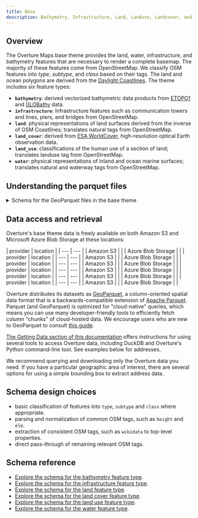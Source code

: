 ```yaml
---
title: Base
description: Bathymetry, Infrastructure, Land, Landuse, Landcover, and Water features.
---
```



## Overview

The Overture Maps base theme provides the land, water, infrastructure, and bathymetry features that are necessary to render a complete basemap. The majority of these features come from OpenStreetMap. We classify OSM features into *type*, *subtype*, and *class* based on their tags. The land and ocean polygons are derived from the [Daylight Coastlines](https://daylightmap.org/coastlines.html). The theme includes six feature types:

- **`bathymetry`**: derived vectorized bathymetric data products from [ETOPO1](https://www.ncei.noaa.gov/products/etopo-global-relief-model) and [GLOBathy](https://www.nature.com/articles/s41597-022-01132-9) data.
- **`infrastructure`**: Infrastructure features such as communication towers and lines, piers, and bridges from OpenStreetMap.
- **`land`**: physical representations of land surfaces derived from the inverse of OSM Coastlines; translates natural tags from OpenStreetMap.
- **`land_cover`**: derived from [ESA WorldCover](https://esa-worldcover.org/en), high-resolution optical Earth observation data.
- **`land_use`**: classifications of the human use of a section of land; translates landuse tag from OpenStreetMap.
- **`water`**: physical representations of inland and ocean marine surfaces; translates natural and waterway tags from OpenStreetMap.

## Understanding the parquet files

<details>
	<summary>Schema for the GeoParquet files in the base theme</summary>
<div>
<Tabs>
<TabItem value="bathymetry" label="bathymetry" default>

| column | type | description |
| --- | --- | --- |
| id | string | A feature ID that may be associated with the Global Entity Reference System (GERS) if—and-only-if the feature represents an entity that is part of GERS. |
| geometry | binary | A building's geometry is defined as its footprint or roofprint (if traced from aerial/satellite imagery). MUST be a Polygon as defined by GeoJSON schema. |
| bbox | struct | Area defined by two longitudes and two latitudes: latitude is a decimal number between -90.0 and 90.0; longitude is a decimal number between -180.0 and 180.0. |
| version | integer | Version number of the feature, incremented in each Overture release where the geometry or attributes of this feature changed. |
| sources | struct | The array of source information for the properties of a given feature. Each source object lists the property in JSON Pointer notation and the dataset from which that specific value originated. |
| depth | integer | Depth below surface level (in meters) of the feature. |
| cartography | struct | Defines cartographic hints for optimal use of Overture features in map-making. |
| filename | string | Name of the file being queried. |
| theme | string | Name of the Overture theme being queried. |
| type | string | Name of the Overture feature type being queried. |

</TabItem>
<TabItem value="infrastructure" label="infrastructure" default>

| column | type | description |
| --- | --- | --- |
| id | varchar | A feature ID that may be associated with the Global Entity Reference System (GERS) if—and-only-if the feature represents an entity that is part of GERS. |
| geometry | binary | A building's geometry is defined as its footprint or roofprint (if traced from aerial/satellite imagery). MUST be a Polygon as defined by GeoJSON schema. |
| bbox | struct | Area defined by two longitudes and two latitudes: latitude is a decimal number between -90.0 and 90.0; longitude is a decimal number between -180.0 and 180.0. |
| version | integer | Version number of the feature, incremented in each Overture release where the geometry or attributes of this feature changed. |
| sources | struct | The array of source information for the properties of a given feature. Each source object lists the property in JSON Pointer notation and the dataset from which that specific value originated. |
| subtype | varchar | A broad category of the building type and purpose. |
| names | struct | The name associated with the feature. The first entry in the array of names must have a "local" language. |
| class | varchar | Further delineation of the building's built purpose. |
| level | integer | The building feature's Z-order, i.e., stacking order. A Z-order of 0 is ground level. |
| filename | varchar | Name of the file being queried. |
| theme | varchar | Name of the Overture theme being queried. |
| type | varchar | Name of the Overture feature type being queried. |

</TabItem>
<TabItem value="land" label="land" default>

| column | type | description |
| --- | --- | --- |
| id | string | A feature ID that may be associated with the Global Entity Reference System (GERS) if—and-only-if the feature represents an entity that is part of GERS. |
| geometry | binary | A building's geometry is defined as its footprint or roofprint (if traced from aerial/satellite imagery). MUST be a Polygon as defined by GeoJSON schema. |
| bbox | struct | Area defined by two longitudes and two latitudes: latitude is a decimal number between -90.0 and 90.0; longitude is a decimal number between -180.0 and 180.0. |
| version | integer | Version number of the feature, incremented in each Overture release where the geometry or attributes of this feature changed. |
| sources | struct | The array of source information for the properties of a given feature. Each source object lists the property in JSON Pointer notation and the dataset from which that specific value originated. |
| level | integer | The building feature's Z-order, i.e., stacking order. A Z-order of 0 is ground level. |
| subtype | string | A broad category of the building type and purpose. |
| class | string | Further delineation of the building's built purpose. |
| surface | string | Surface material, mostly from the OSM tag, with some normalization. |
| names | struct | The name associated with the feature. The first entry in the array of names must have a "local" language. |
| source_tags | struct | Any attributes/tags from the original source data that should be passed through. |
| wikidata | string | The Wikidata ID for the feature. |
| elevation | integer | Elevation above sea level (in meters) of the feature. |
| filename | string | Name of the file being queried. |
| theme | string | Name of the Overture theme being queried. |
| type | string | Name of the Overture feature type being queried. |

</TabItem>
<TabItem value="land_cover" label="land_cover" default>

| column | type | description |
| --- | --- | --- |
| id | string | A feature ID that may be associated with the Global Entity Reference System (GERS) if—and-only-if the feature represents an entity that is part of GERS. |
| geometry | binary | A building's geometry is defined as its footprint or roofprint (if traced from aerial/satellite imagery). MUST be a Polygon as defined by GeoJSON schema. |
| bbox | struct | Area defined by two longitudes and two latitudes: latitude is a decimal number between -90.0 and 90.0; longitude is a decimal number between -180.0 and 180.0. |
| version | integer | Version number of the feature, incremented in each Overture release where the geometry or attributes of this feature changed. |
| sources | struct | The array of source information for the properties of a given feature. Each source object lists the property in JSON Pointer notation and the dataset from which that specific value originated. |
| cartography | struct | Defines cartographic hints for optimal use of Overture features in map-making. |
| subtype | string | A broad category of the building type and purpose. |
| filename | string | Name of the file being queried. |
| theme | string | Name of the Overture theme being queried. |
| type | string | Name of the Overture feature type being queried. |

</TabItem>
<TabItem value="land_use" label="land_use" default>

| column | type | description |
| --- | --- | --- |
| id | string | A feature ID that may be associated with the Global Entity Reference System (GERS) if—and-only-if the feature represents an entity that is part of GERS. |
| geometry | binary | A building's geometry is defined as its footprint or roofprint (if traced from aerial/satellite imagery). MUST be a Polygon as defined by GeoJSON schema. |
| bbox | struct | Area defined by two longitudes and two latitudes: latitude is a decimal number between -90.0 and 90.0; longitude is a decimal number between -180.0 and 180.0. |
| version | integer | Version number of the feature, incremented in each Overture release where the geometry or attributes of this feature changed. |
| sources | struct | The array of source information for the properties of a given feature. Each source object lists the property in JSON Pointer notation and the dataset from which that specific value originated. |
| level | integer | The building feature's Z-order, i.e., stacking order. A Z-order of 0 is ground level. |
| subtype | string | A broad category of the building type and purpose. |
| class | string | Further delineation of the building's built purpose. |
| surface | string | Surface material, mostly from the OSM tag, with some normalization. |
| names | struct | The name associated with the feature. The first entry in the array of names must have a "local" language. |
| source_tags | struct | Any attributes/tags from the original source data that should be passed through. |
| wikidata | string | The Wikidata ID for the feature. |
| elevation | integer | Elevation above sea level (in meters) of the feature. |
| filename | string | Name of the file being queried. |
| theme | string | Name of the Overture theme being queried. |
| type | string | Name of the Overture feature type being queried. |

</TabItem>
<TabItem value="water" label="water" default>

| column | type | description |
| --- | --- | --- |
| id | string | A feature ID that may be associated with the Global Entity Reference System (GERS) if—and-only-if the feature represents an entity that is part of GERS. |
| geometry | binary | A building's geometry is defined as its footprint or roofprint (if traced from aerial/satellite imagery). MUST be a Polygon as defined by GeoJSON schema. |
| bbox | struct | Area defined by two longitudes and two latitudes: latitude is a decimal number between -90.0 and 90.0; longitude is a decimal number between -180.0 and 180.0. |
| version | integer | Version number of the feature, incremented in each Overture release where the geometry or attributes of this feature changed. |
| sources | struct | The array of source information for the properties of a given feature. Each source object lists the property in JSON Pointer notation and the dataset from which that specific value originated. |
| level | integer | The building feature's Z-order, i.e., stacking order. A Z-order of 0 is ground level. |
| subtype | string | A broad category of the building type and purpose. |
| class | string | Further delineation of the building's built purpose. |
| names | struct | The name associated with the feature. The first entry in the array of names must have a "local" language. |
| source_tags | struct | Any attributes/tags from the original source data that should be passed through. |
| wikidata | string | The Wikidata ID for the feature. |
| is_salt | boolean | Indicates the presence of salt water. |
| is_intermittent | boolean | Indicates whether or not the water is intermittent. |
| filename | string | Name of the file being queried. |
| theme | string | Name of the Overture theme being queried. |
| type | string | Name of the Overture feature type being queried. |

</TabItem>
</Tabs>
</div>
</details>

## Data access and retrieval

Overture's base theme data is freely available on both Amazon S3 and Microsoft Azure Blob Storage at these locations:

<Tabs>
  <TabItem value="bathymetry" label="Bathymetry">
    | provider | location |
    | --- | --- |
    | Amazon S3 | <QueryBuilder query="s3://overturemaps-us-west-2/release/__OVERTURE_RELEASE/theme=base/type=bathymetry/*" language="text"></QueryBuilder> |
    | Azure Blob Storage | <QueryBuilder query="https://overturemapswestus2.blob.core.windows.net/release/__OVERTURE_RELEASE/theme=base/type=bathymetry/*" language="text"></QueryBuilder> |
  </TabItem>
  <TabItem value="infrastructure" label="Infrastructure">
    | provider | location |
    | --- | --- |
    | Amazon S3 | <QueryBuilder query="s3://overturemaps-us-west-2/release/__OVERTURE_RELEASE/theme=base/type=infrastructure/*" language="text"></QueryBuilder> |
    | Azure Blob Storage | <QueryBuilder query="https://overturemapswestus2.blob.core.windows.net/release/__OVERTURE_RELEASE/theme=base/type=infrastructure/*" language="text"></QueryBuilder> |
  </TabItem>
  <TabItem value="land" label="Land">
    | provider | location |
    | --- | --- |
    | Amazon S3 | <QueryBuilder query="s3://overturemaps-us-west-2/release/__OVERTURE_RELEASE/theme=base/type=land/*" language="text"></QueryBuilder> |
    | Azure Blob Storage | <QueryBuilder query="https://overturemapswestus2.blob.core.windows.net/release/__OVERTURE_RELEASE/theme=base/type=land/*" language="text"></QueryBuilder> |
  </TabItem>
  <TabItem value="land_cover" label="Land Cover">
    | provider | location |
    | --- | --- |
    | Amazon S3 | <QueryBuilder query="s3://overturemaps-us-west-2/release/__OVERTURE_RELEASE/theme=base/type=land_cover/*" language="text"></QueryBuilder> |
    | Azure Blob Storage | <QueryBuilder query="https://overturemapswestus2.blob.core.windows.net/release/__OVERTURE_RELEASE/theme=base/type=land_cover/*" language="text"></QueryBuilder> |
  </TabItem>
  <TabItem value="land_use" label="Land Use">
    | provider | location |
    | --- | --- |
    | Amazon S3 | <QueryBuilder query="s3://overturemaps-us-west-2/release/__OVERTURE_RELEASE/theme=base/type=land_use/*" language="text"></QueryBuilder> |
    | Azure Blob Storage | <QueryBuilder query="https://overturemapswestus2.blob.core.windows.net/release/__OVERTURE_RELEASE/theme=base/type=land_use/*" language="text"></QueryBuilder> |
  </TabItem>
  <TabItem value="water" label="Water">
    | provider | location |
    | --- | --- |
    | Amazon S3 | <QueryBuilder query="s3://overturemaps-us-west-2/release/__OVERTURE_RELEASE/theme=base/type=water/*" language="text"></QueryBuilder> |
    | Azure Blob Storage | <QueryBuilder query="https://overturemapswestus2.blob.core.windows.net/release/__OVERTURE_RELEASE/theme=base/type=water/*" language="text"></QueryBuilder> |
  </TabItem>
</Tabs>

Overture distributes its datasets as [GeoParquet](https://geoparquet.org/), a column-oriented spatial data format that is a backwards-compatible extension of [Apache Parquet](https://parquet.apache.org/). Parquet (and GeoParquet) is optimized for "cloud-native" queries, which means you can use many developer-friendly tools to efficiently fetch column "chunks" of cloud-hosted data. We encourage users who are new to GeoParquet to consult [this guide](https://guide.cloudnativegeo.org/geoparquet/).

[The Getting Data section of this documentation](https://docs.overturemaps.org/getting-data/) offers instructions for using several tools to access Overture data, including DuckDB and Overture's Python command-line tool. See examples below for addresses.

We recommend querying and downloading only the Overture data you need.
If you have a particular geographic area of interest, there are several options for using a simple bounding box to extract address data.

## Schema design choices

- basic classification of features into `type`, `subtype` and `class` where appropriate.
- parsing and normalization of common OSM tags, such as `height` and `ele`.
- extraction of consistent OSM tags, such as `wikidata` to top-level properties.
- direct pass-through of remaining relevant OSM tags.

## Schema reference

- [Explore the schema for the bathymetry feature type](/schema/reference/base/bathymetry).
- [Explore the schema for the infrastructure feature type](/schema/reference/base/infrastructure).
- [Explore the schema for the land feature type](/schema/reference/base/land).
- [Explore the schema for the land cover feature type](/schema/reference/base/land_cover).
- [Explore the schema for the land use feature type](/schema/reference/base/land_use).
- [Explore the schema for the water feature type](/schema/reference/base/water).
